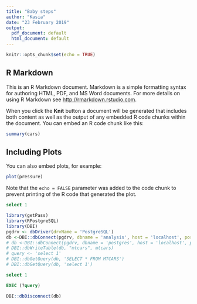 ```yaml
---
title: "Baby steps"
author: "Kasia"
date: "23 February 2019"
output:
  pdf_document: default
  html_document: default
---
```


```r
knitr::opts_chunk$set(echo = TRUE)
```

## R Markdown

This is an R Markdown document. Markdown is a simple formatting syntax for authoring HTML, PDF, and MS Word documents. For more details on using R Markdown see <http://rmarkdown.rstudio.com>.

When you click the **Knit** button a document will be generated that includes both content as well as the output of any embedded R code chunks within the document. You can embed an R code chunk like this:

```r
summary(cars)
```

## Including Plots

You can also embed plots, for example:

```r
plot(pressure)
```

Note that the `echo = FALSE` parameter was added to the code chunk to prevent printing of the R code that generated the plot.

```sql
select 1
```

```r
library(getPass)
library(RPostgreSQL)
library(DBI)
pgdrv <- dbDriver(drvName = 'PostgreSQL')
db <-DBI::dbConnect(pgdrv, dbname = 'analysis', host = 'localhost', port = 5432, user = 'postgres', password = getPass('Enter Password:'))
# db <-DBI::dbConnect(pgdrv, dbname = 'postgres', host = 'localhost', port = 5432, user = 'postgres', password = getPass('Enter Password:'))
# DBI::dbWriteTable(db, "mtcars", mtcars)
# query <- 'select 1'
# DBI::dbGetQuery(db, 'SELECT * FROM MTCARS')
# DBI::dbGetQuery(db, 'select 1')

```
```sql
select 1
```
```sql
EXEC (?query)
```
```r
DBI::dbDisconnect(db)
```
